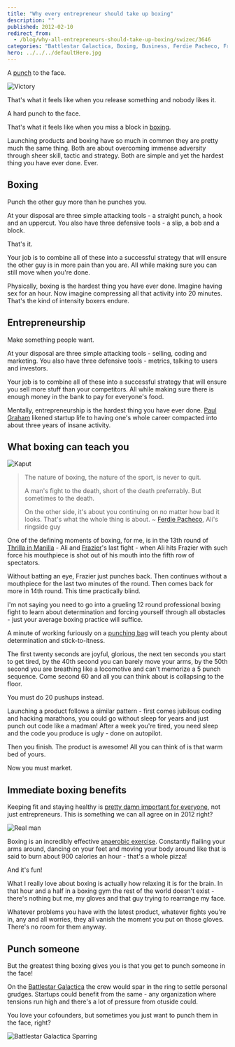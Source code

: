 ```yaml
---
title: "Why every entrepreneur should take up boxing"
description: ""
published: 2012-02-10
redirect_from:
  - /blog/why-all-entrepreneurs-should-take-up-boxing/swizec/3646
categories: "Battlestar Galactica, Boxing, Business, Ferdie Pacheco, Freelancing, Joe Frazier, Muhammad Ali, Opinions, Paul Graham, Personal, Punch (combat), Side Projects, Thrilla in Manila"
hero: ../../../defaultHero.jpg
---
```


A [punch](http://en.wikipedia.org/wiki/Punch_%28combat%29) to the face.

![Victory](https://swizec.com/wp-content/uploads/2012/02/Muhammad-Ali-Wallpaper-300x225.jpg)

That's what it feels like when you release something and nobody likes it.

A hard punch to the face.

That's what it feels like when you miss a block in [boxing](http://en.wikipedia.org/wiki/Boxing).

Launching products and boxing have so much in common they are pretty much the same thing. Both are about overcoming immense adversity through sheer skill, tactic and strategy. Both are simple and yet the hardest thing you have ever done. Ever.

## Boxing

Punch the other guy more than he punches you.

At your disposal are three simple attacking tools - a straight punch, a hook and an uppercut. You also have three defensive tools - a slip, a bob and a block.

That's it.

Your job is to combine all of these into a successful strategy that will ensure the other guy is in more pain than you are. All while making sure you can still move when you're done.

Physically, boxing is the hardest thing you have ever done. Imagine having sex for an hour. Now imagine compressing all that activity into 20 minutes. That's the kind of intensity boxers endure.

## Entrepreneurship

Make something people want.

At your disposal are three simple attacking tools - selling, coding and marketing. You also have three defensive tools - metrics, talking to users and investors.

Your job is to combine all of these into a successful strategy that will ensure you sell more stuff than your competitors. All while making sure there is enough money in the bank to pay for everyone's food.

Mentally, entrepreneurship is the hardest thing you have ever done. [Paul Graham](http://paulgraham.com) likened startup life to having one's whole career compacted into about three years of insane activity.

## What boxing can teach you

![Kaput](https://swizec.com/wp-content/uploads/2012/02/kaput.gif)

> The nature of boxing, the nature of the sport, is never to quit.
>
> A man's fight to the death, short of the death preferrably. But sometimes to the death.
>
> On the other side, it's about you continuing on no matter how bad it looks. That's what the whole thing is about. ~ [Ferdie Pacheco](http://en.wikipedia.org/wiki/Ferdie_Pacheco), Ali's ringside guy

One of the defining moments of boxing, for me, is in the 13th round of [Thrilla in Manilla](http://en.wikipedia.org/wiki/Thrilla_in_Manila) - Ali and [Frazier](http://www.joefrazier.com/)'s last fight - when Ali hits Frazier with such force his mouthpiece is shot out of his mouth into the fifth row of spectators.

Without batting an eye, Frazier just punches back. Then continues without a mouthpiece for the last two minutes of the round. Then comes back for more in 14th round. This time practically blind.

I'm not saying you need to go into a grueling 12 round professional boxing fight to learn about determination and forcing yourself through all obstacles - just your average boxing practice will suffice.

A minute of working furiously on a [punching bag](http://en.wikipedia.org/wiki/Punching_bag) will teach you plenty about determination and stick-to-itness.

The first twenty seconds are joyful, glorious, the next ten seconds you start to get tired, by the 40th second you can barely move your arms, by the 50th second you are breathing like a locomotive and can't memorize a 5 punch sequence. Come second 60 and all you can think about is collapsing to the floor.

You must do 20 pushups instead.

Launching a product follows a similar pattern - first comes jubilous coding and hacking marathons, you could go without sleep for years and just punch out code like a madman! After a week you're tired, you need sleep and the code you produce is ugly - done on autopilot.

Then you finish. The product is awesome! All you can think of is that warm bed of yours.

Now you must market.

## Immediate boxing benefits

Keeping fit and staying healthy is [pretty damn important for everyone](https://swizec.com/blog/why-you-dont-exercise-every-day/), not just entrepreneurs. This is something we can all agree on in 2012 right?

![Real man](https://swizec.com/wp-content/uploads/2012/02/savelife223.png)

Boxing is an incredibly effective [anaerobic exercise](http://en.wikipedia.org/wiki/Anaerobic_exercise). Constantly flailing your arms around, dancing on your feet and moving your body around like that is said to burn about 900 calories an hour - that's a whole pizza!

And it's fun!

What I really love about boxing is actually how relaxing it is for the brain. In that hour and a half in a boxing gym the rest of the world doesn't exist - there's nothing but me, my gloves and that guy trying to rearrange my face.

Whatever problems you have with the latest product, whatever fights you're in, any and all worries, they all vanish the moment you put on those gloves. There's no room for them anyway.

## Punch someone

But the greatest thing boxing gives you is that you get to punch someone in the face!

On the [Battlestar Galactica](http://www.hulu.com/battlestar-galactica) the crew would spar in the ring to settle personal grudges. Startups could benefit from the same - any organization where tensions run high and there's a lot of pressure from otuside could.

You love your cofounders, but sometimes you just want to punch them in the face, right?

![Battlestar Galactica Sparring](https://swizec.com/wp-content/uploads/2012/02/2346288052_44b7311cf7.jpg)
